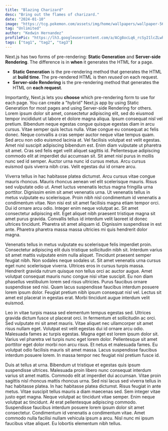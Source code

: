 ```yaml
---
title: "Blazing Charizard"
desc: "Bring out the flames of charizard."
date: "2024-01-10"
image: "https://tcg.pokemon.com/assets/img/home/wallpapers/wallpaper-56.jpg"
tag: "Unlimited"
author: "Kedwin Hernandez"
profilePic: "https://lh3.googleusercontent.com/a/ACg8ocLq6_rcSy21lcZLwhJ5zmVBIlMZ43Oa8b-gniXCLDS5x5s=s576-c-no"
tags: ["tag1", "tag2", "tag3"]
---
```


Next.js has two forms of pre-rendering: **Static Generation** and **Server-side Rendering**. The difference is in **when** it generates the HTML for a page.

- **Static Generation** is the pre-rendering method that generates the HTML at **build time**. The pre-rendered HTML is then _reused_ on each request.
- **Server-side Rendering** is the pre-rendering method that generates the HTML on **each request**.

Importantly, Next.js lets you **choose** which pre-rendering form to use for each page. You can create a "hybrid" Next.js app by using Static Generation for most pages and using Server-side Rendering for others.
Lorem ipsum dolor sit amet, consectetur adipiscing elit, sed do eiusmod tempor incididunt ut labore et dolore magna aliqua. Ipsum consequat nisl vel pretium. Bibendum neque egestas congue quisque egestas diam in arcu cursus. Vitae semper quis lectus nulla. Vitae congue eu consequat ac felis donec. Neque convallis a cras semper auctor neque vitae tempus quam. Sed arcu non odio euismod lacinia at. Vel facilisis volutpat est velit egestas. Amet nisl suscipit adipiscing bibendum est. Enim diam vulputate ut pharetra sit amet. Cras sed felis eget velit aliquet sagittis id. Pellentesque adipiscing commodo elit at imperdiet dui accumsan sit. Sit amet nisl purus in mollis nunc sed id semper. Auctor urna nunc id cursus metus. Arcu cursus euismod quis viverra nibh cras. Velit egestas dui id ornare arcu.

Viverra tellus in hac habitasse platea dictumst. Arcu cursus vitae congue mauris rhoncus. Mauris rhoncus aenean vel elit scelerisque mauris. Risus sed vulputate odio ut. Amet luctus venenatis lectus magna fringilla urna porttitor. Dignissim enim sit amet venenatis urna. Ut venenatis tellus in metus vulputate eu scelerisque. Proin nibh nisl condimentum id venenatis a condimentum vitae. Non nisi est sit amet facilisis magna etiam tempor orci. Dui id ornare arcu odio. Integer enim neque volutpat ac. Sit amet consectetur adipiscing elit. Eget aliquet nibh praesent tristique magna sit amet purus gravida. Convallis tellus id interdum velit laoreet id donec ultrices tincidunt. Pharetra sit amet aliquam id. Dignissim suspendisse in est ante. Pharetra pharetra massa massa ultricies mi quis hendrerit dolor magna.

Venenatis tellus in metus vulputate eu scelerisque felis imperdiet proin. Consectetur adipiscing elit duis tristique sollicitudin nibh sit. Interdum varius sit amet mattis vulputate enim nulla aliquet. Tincidunt praesent semper feugiat nibh. Non sodales neque sodales ut. Sit amet venenatis urna cursus eget nunc scelerisque viverra. Ultrices eros in cursus turpis massa. Hendrerit gravida rutrum quisque non tellus orci ac auctor augue. Amet volutpat consequat mauris nunc congue nisi vitae suscipit. Eu non diam phasellus vestibulum lorem sed risus ultricies. Purus faucibus ornare suspendisse sed nisi. Quam lacus suspendisse faucibus interdum posuere lorem ipsum dolor. Feugiat pretium nibh ipsum consequat nisl vel. Lectus sit amet est placerat in egestas erat. Morbi tincidunt augue interdum velit euismod.

Leo in vitae turpis massa sed elementum tempus egestas sed. Ultrices gravida dictum fusce ut placerat orci. In fermentum et sollicitudin ac orci. Sed vulputate mi sit amet mauris. Vitae aliquet nec ullamcorper sit amet risus nullam eget. Volutpat est velit egestas dui id ornare arcu odio. Malesuada fames ac turpis egestas. Magna eget est lorem ipsum dolor sit. Varius vel pharetra vel turpis nunc eget lorem dolor. Pellentesque sit amet porttitor eget dolor morbi non arcu risus. Et netus et malesuada fames. Eu volutpat odio facilisis mauris sit amet massa. Lacus suspendisse faucibus interdum posuere lorem. In massa tempor nec feugiat nisl pretium fusce id.

Duis at tellus at urna. Bibendum ut tristique et egestas quis ipsum suspendisse ultrices. Malesuada proin libero nunc consequat interdum varius sit amet mattis. Commodo elit at imperdiet dui accumsan. Vitae proin sagittis nisl rhoncus mattis rhoncus urna. Sed nisi lacus sed viverra tellus in hac habitasse platea. In hac habitasse platea dictumst. Risus feugiat in ante metus. Vitae suscipit tellus mauris a diam maecenas sed. Sem integer vitae justo eget magna. Neque volutpat ac tincidunt vitae semper. Enim neque volutpat ac tincidunt. At erat pellentesque adipiscing commodo. Suspendisse faucibus interdum posuere lorem ipsum dolor sit amet consectetur. Condimentum id venenatis a condimentum vitae. Amet commodo nulla facilisi nullam vehicula ipsum a arcu. Nisl nunc mi ipsum faucibus vitae aliquet. Eu lobortis elementum nibh tellus.
